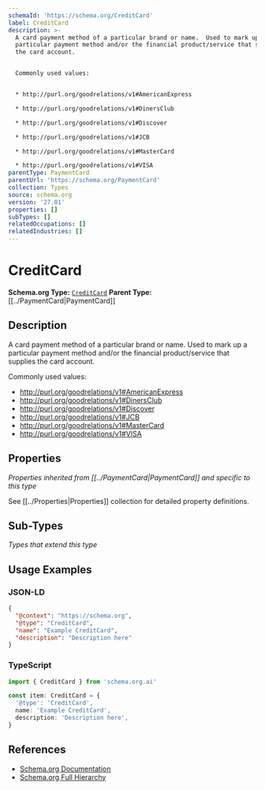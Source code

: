 ```yaml
---
schemaId: 'https://schema.org/CreditCard'
label: CreditCard
description: >-
  A card payment method of a particular brand or name.  Used to mark up a
  particular payment method and/or the financial product/service that supplies
  the card account.


  Commonly used values:


  * http://purl.org/goodrelations/v1#AmericanExpress

  * http://purl.org/goodrelations/v1#DinersClub

  * http://purl.org/goodrelations/v1#Discover

  * http://purl.org/goodrelations/v1#JCB

  * http://purl.org/goodrelations/v1#MasterCard

  * http://purl.org/goodrelations/v1#VISA
parentType: PaymentCard
parentUrl: 'https://schema.org/PaymentCard'
collection: Types
source: schema.org
version: '27.01'
properties: []
subTypes: []
relatedOccupations: []
relatedIndustries: []
---
```

# CreditCard

**Schema.org Type:** [`CreditCard`](https://schema.org/CreditCard)
**Parent Type:** [[../PaymentCard|PaymentCard]]

## Description

A card payment method of a particular brand or name.  Used to mark up a particular payment method and/or the financial product/service that supplies the card account.

Commonly used values:

* http://purl.org/goodrelations/v1#AmericanExpress
* http://purl.org/goodrelations/v1#DinersClub
* http://purl.org/goodrelations/v1#Discover
* http://purl.org/goodrelations/v1#JCB
* http://purl.org/goodrelations/v1#MasterCard
* http://purl.org/goodrelations/v1#VISA

## Properties

*Properties inherited from [[../PaymentCard|PaymentCard]] and specific to this type*

See [[../Properties|Properties]] collection for detailed property definitions.

## Sub-Types

*Types that extend this type*

## Usage Examples

### JSON-LD

```json
{
  "@context": "https://schema.org",
  "@type": "CreditCard",
  "name": "Example CreditCard",
  "description": "Description here"
}
```

### TypeScript

```typescript
import { CreditCard } from 'schema.org.ai'

const item: CreditCard = {
  '@type': 'CreditCard',
  name: 'Example CreditCard',
  description: 'Description here',
}
```

## References

- [Schema.org Documentation](https://schema.org/CreditCard)
- [Schema.org Full Hierarchy](https://schema.org/docs/full.html)
